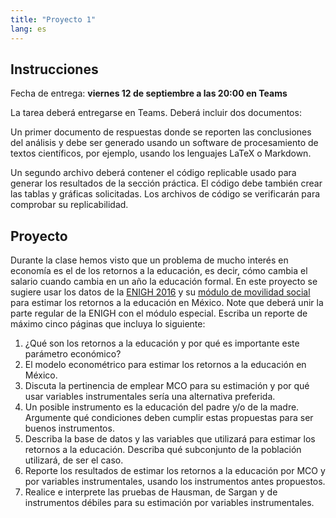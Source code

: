 ```yaml
---
title: "Proyecto 1"
lang: es
---
```


## Instrucciones

Fecha de entrega: **viernes 12 de septiembre a las 20:00 en Teams**

La tarea deberá entregarse en Teams. Deberá incluir dos documentos:

Un primer documento de respuestas donde se reporten las conclusiones del análisis y debe ser generado usando un software de procesamiento de textos científicos, por ejemplo, usando los lenguajes LaTeX o Markdown.

Un segundo archivo deberá contener el código replicable usado para generar los resultados de la sección práctica. El código debe también crear las tablas y gráficas solicitadas. Los archivos de código se verificarán para comprobar su replicabilidad.

## Proyecto

Durante la clase hemos visto que un problema de mucho interés en economía es el de los retornos a la educación, es decir, cómo cambia el salario cuando cambia en un año la educación formal. En este proyecto se sugiere usar los datos de la [ENIGH 2016](https://www.inegi.org.mx/programas/enigh/nc/2016/
) y su [módulo de movilidad social](https://www.inegi.org.mx/programas/mmsi/2016/) para estimar los retornos a la educación en México. Note que deberá unir la parte regular de la ENIGH con el módulo especial. Escriba un reporte de máximo cinco páginas que incluya lo siguiente:

1. ¿Qué son los retornos a la educación y por qué es importante este parámetro económico?
1. El modelo econométrico para estimar los retornos a la educación en México.
1. Discuta la pertinencia de emplear MCO para su estimación y por qué usar variables instrumentales sería una alternativa preferida.
1. Un posible instrumento es la educación del padre y/o de la madre. Argumente qué condiciones deben cumplir estas propuestas para ser buenos instrumentos.
1. Describa la base de datos y las variables que utilizará para estimar los retornos a la educación. Describa qué subconjunto de la población utilizará, de ser el caso.
1. Reporte los resultados de estimar los retornos a la educación por MCO y por variables instrumentales, usando los instrumentos antes propuestos.
1. Realice e interprete las pruebas de Hausman, de Sargan y de instrumentos débiles para su estimación por variables instrumentales.

